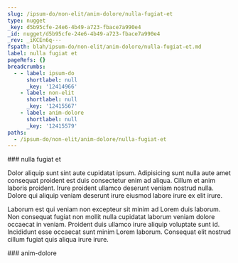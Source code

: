 ```yaml
---
slug: /ipsum-do/non-elit/anim-dolore/nulla-fugiat-et
type: nugget
_key: d5b95cfe-24e6-4b49-a723-fbace7a990e4
_id: nugget/d5b95cfe-24e6-4b49-a723-fbace7a990e4
_rev: _iKCEn6q---
fspath: blah/ipsum-do/non-elit/anim-dolore/nulla-fugiat-et.md
label: nulla fugiat et
pageRefs: {}
breadcrumbs:
  - - label: ipsum-do
      shortlabel: null
      _key: '12414966'
    - label: non-elit
      shortlabel: null
      _key: '12415567'
    - label: anim-dolore
      shortlabel: null
      _key: '12415579'
paths:
  - /ipsum-do/non-elit/anim-dolore/nulla-fugiat-et
---
```


<NuggetArea>
<Nugget slug="/ipsum-do/non-elit/anim-dolore/nulla-fugiat-et" type="nugget" _key="d5b95cfe-24e6-4b49-a723-fbace7a990e4" _id="nugget/d5b95cfe-24e6-4b49-a723-fbace7a990e4" _rev="_iKCEn6q---" fspath="blah/ipsum-do/non-elit/anim-dolore/nulla-fugiat-et.md" label="nulla fugiat et" paths="/ipsum-do/non-elit/anim-dolore/nulla-fugiat-et">
<NuggetBody>
### nulla fugiat et

Dolor aliquip sunt sint aute cupidatat ipsum. Adipisicing sunt nulla aute amet consequat proident est duis consectetur enim ad aliqua. Cillum et anim laboris proident. Irure proident ullamco deserunt veniam nostrud nulla. Dolore qui aliquip veniam deserunt irure eiusmod labore irure ex elit irure.

Laborum est qui veniam non excepteur sit minim ad Lorem duis laborum. Non consequat fugiat non mollit nulla cupidatat laborum veniam dolore occaecat in veniam. Proident duis ullamco irure aliquip voluptate sunt id. Incididunt esse occaecat sunt minim Lorem laborum. Consequat elit nostrud cillum fugiat quis aliqua irure irure.

</NuggetBody>
<Breadcrumbs>
<Crumbs>
<Crumb _key="12414966" label="ipsum-do" /><Crumb _key="12415567" label="non-elit" /><Crumb _key="12415579" label="anim-dolore" />
</Crumbs>
</Breadcrumbs>
</Nugget>

<NuggetsInbound>
</NuggetsInbound>
<NuggetsOutbound>
</NuggetsOutbound>
</NuggetArea>
<PassagesInbound>
<Passage direction="inbound" type="passage" _key="12415579" _id="passage/12415579" _rev="_iKCEn6m---" label="anim-dolore" passage="anim-dolore" fspath="blah/ipsum-do/non-elit/anim-dolore" paths="/ipsum-do/non-elit/anim-dolore" slug="/ipsum-do/non-elit/anim-dolore">
<NuggetBody>
### anim-dolore

</NuggetBody>
<Breadcrumbs>
<Crumbs>
<Crumb _key="12414966" label="ipsum-do" /><Crumb _key="12415567" label="non-elit" />
</Crumbs>
</Breadcrumbs>
</Passage>

</PassagesInbound>
<PassagesOutbound>
</PassagesOutbound>